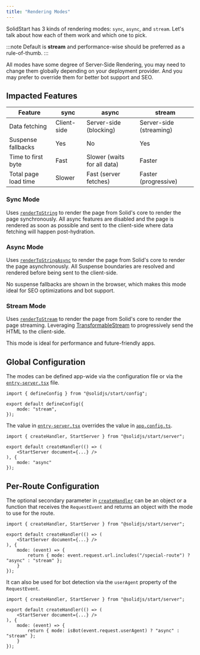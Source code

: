 ```yaml
---
title: "Rendering Modes"
---
```


SolidStart has 3 kinds of rendering modes: `sync`, `async`, and `stream`.
Let's talk about how each of them work and which one to pick.

:::note
Default is **stream** and performance-wise should be preferred as a rule-of-thumb.
:::

All modes have some degree of Server-Side Rendering, you may need to change them globally depending on your deployment provider.
And you may prefer to override them for better bot support and SEO.

## Impacted Features

| Feature              | sync        | async                       | stream                  |
| -------------------- | ----------- | --------------------------- | ----------------------- |
| Data fetching        | Client-side | Server-side (blocking)      | Server-side (streaming) |
| Suspense fallbacks   | Yes         | No                          | Yes                     |
| Time to first byte   | Fast        | Slower (waits for all data) | Faster                  |
| Total page load time | Slower      | Fast (server fetches)       | Faster (progressive)    |

### Sync Mode

Uses [`renderToString`](/reference/rendering/render-to-string) to render the page from Solid's core to render the page synchronously.
All async features are disabled and the page is rendered as soon as possible and sent to the client-side where data fetching will happen post-hydration.

### Async Mode

Uses [`renderToStringAsync`](/reference/rendering/render-to-string-async) to render the page from Solid's core to render the page asynchronously.
All Suspense boundaries are resolved and rendered before being sent to the client-side.

No suspense fallbacks are shown in the browser, which makes this mode ideal for SEO optimizations and bot support.

### Stream Mode

Uses [`renderToStream`](/reference/rendering/render-to-stream) to render the page from Solid's core to render the page streaming.
Leveraging [TransformableStream](https://developer.mozilla.org/en-US/docs/Web/API/TransformStream) to progressively send the HTML to the client-side.

This mode is ideal for performance and future-friendly apps.

## Global Configuration

The modes can be defined app-wide via the configuration file or via the [`entry-server.tsx`](/solid-start/reference/entrypoints/entry-server) file.

```tsx title="app.config.ts"
import { defineConfig } from "@solidjs/start/config";

export default defineConfig({
	mode: "stream",
});
```

The value in [`entry-server.tsx`](/solid-start/reference/entrypoints/entry-server) overrides the value in [`app.config.ts`](/solid-start/reference/entrypoints/app-config).

```tsx title="src/entry-server.tsx"
import { createHandler, StartServer } from "@solidjs/start/server";

export default createHandler(() => (
	<StartServer document={...} />
), {
	mode: "async"
});
```

## Per-Route Configuration

The optional secondary parameter in [`createHandler`](/solid-start/reference/server/create-handler) can be an object or a function that receives the `RequestEvent` and returns an object with the mode to use for the route.

```tsx title="src/entry-server.tsx"
import { createHandler, StartServer } from "@solidjs/start/server";

export default createHandler(() => (
	<StartServer document={...} />
), {
	mode: (event) => {
		return { mode: event.request.url.includes("/special-route") ? "async" : "stream" };
	}
});
```

It can also be used for bot detection via the `userAgent` property of the `RequestEvent`.

```tsx title="src/entry-server.tsx"
import { createHandler, StartServer } from "@solidjs/start/server";

export default createHandler(() => (
	<StartServer document={...} />
), {
	mode: (event) => {
		return { mode: isBot(event.request.userAgent) ? "async" : "stream" };
	}
});
```
